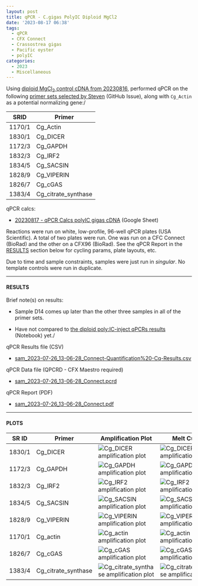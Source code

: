 ```yaml
---
layout: post
title: qPCR - C.gigas PolyIC Diploid MgCl2
date: '2023-08-17 06:38'
tags: 
  - qPCR
  - CFX Connect
  - Crassostrea gigas
  - Pacific oyster
  - polyIC
categories: 
  - 2023
  - Miscellaneous
---
```

Using [diploid MgCl<sub>2</sub> control cDNA from 20230816](https://robertslab.github.io/sams-notebook/posts/2023-08-16-Reverse-Transcription---C.gigas-PolyIC-Diploid-MgCl2/), performed qPCR on the following [primer sets selected by Steven](https://github.com/RobertsLab/resources/issues/1686) (GitHub Issue), along with `Cg_Actin` as a potential normalizing gene:/

| SRID   | Primer              |
|--------|---------------------|
| 1170/1 | Cg_Actin            |
| 1830/1 | Cg_DICER            |
| 1172/3 | Cg_GAPDH            |
| 1832/3 | Cg_IRF2             |
| 1834/5 | Cg_SACSIN           |
| 1828/9 | Cg_VIPERIN          |
| 1826/7 | Cg_cGAS             |
| 1383/4 | Cg_citrate_synthase |

qPCR calcs:

- [20230817 - qPCR Calcs polyIC gigas cDNA](https://docs.google.com/spreadsheets/d/1z5UOomTMgyO6ZKArKC1tP6kAum7OXgc2JT2YwXZF56M/edit?usp=sharing) (Google Sheet)


Reactions were run on white, low-profile, 96-well qPCR plates (USA Scientific). A total of two plates were run. One was run on a CFC Connect (BioRad) and the other on a CFX96 (BioRad). See the qPCR Report in the [RESULTS](#results) section below for cycling params, plate layouts, etc.

Due to time and sample constraints, samples were just run in _singular_. No template controls were run in duplicate.


---

#### RESULTS

Brief note(s) on results:

- Sample D14 comes up later than the other three samples in all of the primer sets.

- Have not compared to [the diploid poly:IC-inject qPCRs results](https://robertslab.github.io/sams-notebook/posts/2023-07-26-qPCR---C.gigas-polyIC/) (Notebook) yet./


qPCR Results file (CSV)

- [sam_2023-07-26_13-06-28_Connect-Quantification%20-Cq-Results.csv](sam_2023-08-17_11-58-46_Connect-Quantification-Cq-Results.csv)

qPCR Data file (QPCRD - CFX Maestro required)

- [sam_2023-07-26_13-06-28_Connect.pcrd](https://owl.fish.washington.edu/scaphapoda/qPCR_data/cfx_connect_data/sam_2023-08-17_11-58-46_Connect.pcrd)

qPCR Report (PDF)

- [sam_2023-07-26_13-06-28_Connect.pdf](https://owl.fish.washington.edu/Athaliana/qPCR_data/qPCR_reports/sam_2023-08-17_11-58-46_Connect.pdf)


---

#### PLOTS






| SR ID  | Primer              | Amplification Plot                                                                                                                                               | Melt Curve                                                                                                                                                        |
|--------|---------------------|------------------------------------------------------------------------------------------------------------------------------------------------------------------|-------------------------------------------------------------------------------------------------------------------------------------------------------------------|
| 1830/1 | Cg_DICER            | ![Cg_DICER amplification plot](https://owl.fish.washington.edu/Athaliana/qPCR_data/sam_2023-08-17_11-58-46_Connect-Cg_DICER-amp-plots.png)                       | ![Cg_DICER amplification plot](https://owl.fish.washington.edu/Athaliana/qPCR_data/sam_2023-08-17_11-58-46_Connect-Cg_DICER-melt-plots.png)                       |
| 1172/3 | Cg_GAPDH            | ![Cg_GAPDH amplification plot](https://owl.fish.washington.edu/Athaliana/qPCR_data/sam_2023-08-17_11-58-46_Connect-Cg_GAPDH-amp-plots.png)                       | ![Cg_GAPDH amplification plot](https://owl.fish.washington.edu/Athaliana/qPCR_data/sam_2023-08-17_11-58-46_Connect-Cg_GAPDH-melt-plots.png)                       |
| 1832/3 | Cg_IRF2             | ![Cg_IRF2 amplification plot](https://owl.fish.washington.edu/Athaliana/qPCR_data/sam_2023-08-17_11-58-46_Connect-Cg_IRF2-amp-plots.png)                         | ![Cg_IRF2 amplification plot](https://owl.fish.washington.edu/Athaliana/qPCR_data/sam_2023-08-17_11-58-46_Connect-Cg_IRF2-melt-plots.png)                         |
| 1834/5 | Cg_SACSIN           | ![Cg_SACSIN amplification plot](https://owl.fish.washington.edu/Athaliana/qPCR_data/sam_2023-08-17_11-58-46_Connect-Cg_SACSIN-amp-plots.png)                     | ![Cg_SACSIN amplification plot](https://owl.fish.washington.edu/Athaliana/qPCR_data/sam_2023-08-17_11-58-46_Connect-Cg_SACSIN-melt-plots.png)                     |
| 1828/9 | Cg_VIPERIN          | ![Cg_VIPERIN amplification plot](https://owl.fish.washington.edu/Athaliana/qPCR_data/sam_2023-08-17_11-58-46_Connect-Cg_VIPERIN-amp-plots.png)                   | ![Cg_VIPERIN amplification plot](https://owl.fish.washington.edu/Athaliana/qPCR_data/sam_2023-08-17_11-58-46_Connect-Cg_VIPERIN-melt-plots.png)                   |
| 1170/1 | Cg_actin            | ![Cg_actin amplification plot](https://owl.fish.washington.edu/Athaliana/qPCR_data/sam_2023-08-17_11-58-46_Connect-Cg_actin-amp-plots.png)                       | ![Cg_actin amplification plot](https://owl.fish.washington.edu/Athaliana/qPCR_data/sam_2023-08-17_11-58-46_Connect-Cg_actin-melt-plots.png)                       |
| 1826/7 | Cg_cGAS             | ![Cg_cGAS amplification plot](https://owl.fish.washington.edu/Athaliana/qPCR_data/sam_2023-08-17_11-58-46_Connect-Cg_cGAS-amp-plots.png)                         | ![Cg_cGAS amplification plot](https://owl.fish.washington.edu/Athaliana/qPCR_data/sam_2023-08-17_11-58-46_Connect-Cg_cGAS-melt-plots.png)                         |
| 1383/4 | Cg_citrate_synthase | ![Cg_citrate_synthase amplification plot](https://owl.fish.washington.edu/Athaliana/qPCR_data/sam_2023-08-17_11-58-46_Connect-Cg_citrate_synthase-amp-plots.png) | ![Cg_citrate_synthase amplification plot](https://owl.fish.washington.edu/Athaliana/qPCR_data/sam_2023-08-17_11-58-46_Connect-Cg_citrate_synthase-melt-plots.png) |